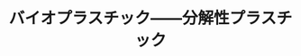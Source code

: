 ﻿---
title: "バイオプラスチック――分解性プラスチック"
category: "その他"
vol: 12
interviewee: "土肥 義治 "
url: ""
tags: ["分解","プラスチック","バイオ"]
pdf: "12-4.pdf"
career: ""
pdfurl: "12-4/12-4.pdf"
preface: ""
---
